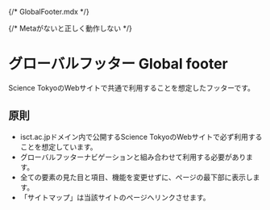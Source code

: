 {/* GlobalFooter.mdx */}


{/* Metaがないと正しく動作しない */}

<Meta title="GlobalFooter" of={GlobalFooterStories} />

# グローバルフッター Global footer

Science TokyoのWebサイトで共通で利用することを想定したフッターです。

## 原則

- isct.ac.jpドメイン内で公開するScience TokyoのWebサイトで必ず利用することを想定しています。
- グローバルフッターナビゲーションと組み合わせて利用する必要があります。
- 全ての要素の見た目と項目、機能を変更せずに、ページの最下部に表示します。
- 「サイトマップ」は当該サイトのページへリンクさせます。

<Canvas />
<Controls />
